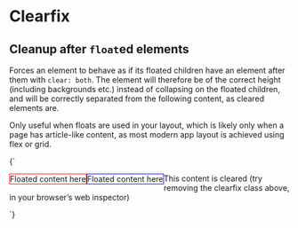 
<Meta title="Utilities/clearfix" />

# Clearfix

## Cleanup after `float`ed elements

Forces an element to behave as if its floated children have an element after them with `clear: both`. The element will therefore be of the correct height (including backgrounds etc.) instead of collapsing on the floated children, and will be correctly separated from the following content, as cleared elements are.

Only useful when floats are used in your layout, which is likely only when a page has article-like content, as most modern app layout is achieved using flex or grid.

<Canvas>
  <Story name="Clearfix">
    {`
      <div>
        <div class="u-clearfix u-bg--brand-2">
          <div style="float: left; border: 1px solid #f00">Floated content here</div>
          <div style="float: left; border: 1px solid #00f">Floated content here</div>
        </div>
        <p>This content is cleared (try removing the clearfix class above, in your browser’s web inspector)</p>
      </div>
    `}
  </Story>
</Canvas>
